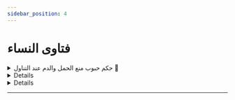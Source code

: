 ```yaml
---
sidebar_position: 4
---
```


# فتاوى النساء

<details>
<summary style={{fontWeight: "bold"}}>
حكم حبوب منع الحمل والدم عند التناول 📃
</summary>

**سؤال:** أثابكم الله, أخت تسأل تقول ابتليت بمرض في رحيمها سبب له اضطرابا في نزول الدم في غير وقت العادة ووصف لها الدواء.وهو حبوب منع الحيض مطلقا وأحيانا تنزل عليها بعض القطرات. فما حكمها؟ وما تأثيرها على الصيام؟

**جواب**: أولا تناول المرأة لحبوب منع الحمل التي تمنع الحيض لا ينبغي أن تتساهل فيه نساء المؤمنين. فإن هذه الحبوب لها مضار.وتؤدي إلى اضطرابات هرمونية خطيرة. وقد تسبب السرطان وتسبب ظهور الشعر في أماكن لا يظهر فيها الشعر في العادة في المرأة وغير ذلك من الأضرار. وإذا احتاجت المرأة أن تتناولها ولا سيما لأول مرة فليكن ذلك بمراجعة الطبيبة المختصة وإجراء الفحصات اللازمة. ولا شك أن الاستمرار على تناولها يضر المرأة. ولا يجوز للمسلم أن يفعل ما يضره. فإن من كمال ديننا انه حرم على الإنسان أن يفعل ما يضره أو يضر غيره كما قال النبي صلى الله عليه وسلم "لا ضرر ولا ضرار". فلا ينبغي لها أن تتناول هذه الحبوب دائما بنصائح الناس وإنما تراجع الطبيبة التي تجري الفحصات وتقدر المصالح والمفاسد من الناحية الطبية وتفعل ما توصي به الطبيبة الماهرة الحادقة. واما ما ذكرته هذه الأخت من أنه مع تناولها الحبوب تنزل عليها قطرات من الدم ولا تدري هل هي حيض أو لا. فنقول إن كان ل حيضها وقت معلوم من الشهر فما نزل في وقت الحيض فهو حيض ولو كانت تتناول الحبوب ما دام أنه في زمن حيضها فهو حيض ولو قطرات. وإن كان في غير وقت حيضها المعتاد ولم تكن فيه صفات الحيض المعلومة فإنه لا يكون حيضا. أما إن كانت فيه صفات الحيض المعلومة فهو حيض. أما إذا كانت مضطربة الدورة ليس لحيضها وقت محدد في الشهر فإنها تنظر في الصفات. فإن كانت صفاته صفات الحيض فهو حيض. وإن لم تكن صفات الحيض فهو دم فساد وتعب وإرهاق. لا يمنعها من شيء

</details>

<details>
< summary style={{fontWeight: "bold"}}>
حكم امرأة التي تفقد الوعي بعض الأحيان 📃
</summary>

**سؤال:**  أثابكم الله. يقول السائل أمي تبلغ من السن 93 سنة وهي تفقد الوعي بعض الأحيان وتصوم بعض الأيام وتفطر الأخرى فهل يجب عليها القضاء؟

**جواب:**  لا أدري ما قصد أخي بأنها تفقد الوعي. إذا كان المقصود بأنها تفقد الوعي أنه يغمى عليها فهذه المسألة سنشرحها غدا إن شاء الله في الدرس. وان كان مقصوده ان عقلها يذهب ويرجع ففي يوم تكون عاقلة فاهمة. وفي يوم يذهب عقلها وتقول لابنها يا أبي وتسأل عن الأشياء القديمة ونحو ذلك. فهذه في اليوم الذي تكون فيه عاقلة مدركة فإنها تصوم. وفي اليوم الذي يذهب عقلها لا تكليف عليها لا أداء ولا قضاء. لأن العقل شرط للتكليف. أما إذا لم تكن على هذه الحال يعني تكون في أيام بعقلها وإدراكها، وفي أيام يغلب عليها عدم العقل لم تكن هكذا بل الغالب عليها أنها لا تعقل، وأحيانا يأتي شيء من العقل الغالب عليها انها اذا دخلت عليها بنتها قالت يا أمي أمي أو إذا جاء إبن قالت يا أبي أو تقول أين الغنم هل أسقيت مال غنم وهذا كان قبل 50 سنة, ما عندهم غنم؟ لكن راجعت بعقلها إلى ما كان وهذا الغالب عليها، وأحيانا لا إذا دخل قالت محمد كيف حالك تعرف ابنها لكن هذا قليل. فهذه غير مكلفة. لا تؤمر بصوم ولا صلاة لا أداء ولا قضاء. لكن إذا رأيناها بعقلها نحثها حثا نقول صلي لعلها أن تصلي ركعتين حال عقلها تنفعها عند لقاء الله عز وجل. ولكن التكليف قد سقط عنها بغلبة ذهابي عقلها. ولعل في هذا كفاية والله أعلم وصلى الله على نبينا وسلم

<audio controls>
<source src="https://fatawaaudio.blob.core.windows.net/ruhayli/upload1526940431707.wav"/>
</audio>

</details>

<details>
< summary style={{fontWeight: "bold"}}>
هل يجوز للامرأة أن تشتكي للسلطات في بلد الكفر 📃
</summary>

**سؤال:** أثابكم الله أخت تسأل تقول.انها تزوجت من رجل كان يؤذيها ويقذفها بالزنا والعياذ بالله ولا ينفق عليها فطلبت منه الخلع فطلقها وصار يأتيها ويهددها. تقول وهو مع ذلك يشرب الخمر وتعاطي المخدرات وليس لها بن او خن يحميها منه. تقول هل يجوز أن تشتكي للسلطات في بلد الكفر وتسأل كذلك عن حضانة ابنتها إذا تزوجت من غيره.

**جواب:** هذه دعوة من طرف.لا نحكم على قضية العين لأن لا ندري عن حقيقة الحال.لكن من حيث الحكم الشرعي عموما إذا اعتدى معتدي على مسلم في ديار الكفر وأراد عرضة أو أراد نفسه أو أراد ماله فإن له أن يرفعه إلى السلطات. وان يشتكي إلى الشرط في ذلك البلد بلا حرج. وأما الحضانة فالمرأة إذا تزوجت من أجنبي عن الزوج تسقط حضانتها وتنتقل إلى أمها إن كانت لها أم. وإلا انتقلت إلى أمي الأب إذا كانت له أم. وأما الأب لو كان كما قالت هذه المرأة فليس أهلا للحضانة مطلقا ما دام أنه بهذه الصفات لو صدقت المرأة فيما تقول

<audio controls>
<source src="https://fatawaaudio.blob.core.windows.net/ruhayli/upload1526941101360.wav"/>
</audio>

</details>

---